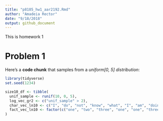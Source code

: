 ```yaml
---
title: "p8105_hw1_aar2192.Rmd"
author: "Amadeia Rector"
date: "9/18/2018"
output: github_document
---
```

This is homework 1 

# Problem 1

Here's a **code chunk** that samples from a _uniform[0, 5] distribution_:

```R
library(tidyverse)
set.seed(1234)

size10_df <- tibble(
  unif_sample <- runif(10, 0, 5),
  log_vec_gr2 <- c("unif_sample" > 2),
  char_vec_ln10 <- c("I", "do", "not", "know", "what", "I", "am", "doing", "right", "now"),
  fact_vec_ln10 <- factor(c("one", "two", "three", "one", "one", "three", "two", "two", "two", "three")),
)
```

